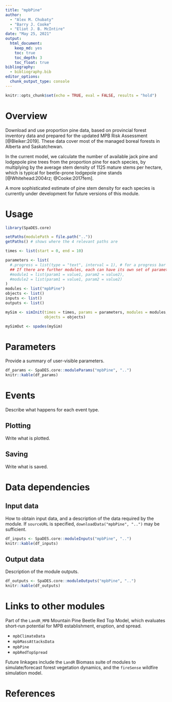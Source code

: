 ```yaml
---
title: "mpbPine"
author:
  - "Alex M. Chubaty"
  - "Barry J. Cooke"
  - "Eliot J. B. McIntire"
date: "May 25, 2021"
output:
  html_document:
    keep_md: yes
    toc: true
    toc_depth: 3
    toc_float: true
bibliography:
  - bibliography.bib
editor_options:
  chunk_output_type: console
---
```


```r
knitr::opts_chunk$set(echo = TRUE, eval = FALSE, results = "hold")
```

# Overview

Download and use proportion pine data, based on provincial forest inventory data and prepared for the updated MPB Risk Assessment [@Bleiker:2019].
These data cover most of the managed boreal forests in Alberta and Saskatchewan.

In the current model, we calculate the number of available jack pine and lodgepole pine trees from the proportion pine for each species, by multiplying by the average stem density of 1125 mature stems per hectare, which is typical for beetle-prone lodgepole pine stands [@Whitehead:2004rz; @Cooke:2017fem].

A more sophisticated estimate of pine stem density for each species is currently under development for future versions of this module.

# Usage

```r
library(SpaDES.core)

setPaths(modulePath = file.path(".."))
getPaths() # shows where the 4 relevant paths are

times <- list(start = 0, end = 10)

parameters <- list(
  #.progress = list(type = "text", interval = 1), # for a progress bar
  ## If there are further modules, each can have its own set of parameters:
  #module1 = list(param1 = value1, param2 = value2),
  #module2 = list(param1 = value1, param2 = value2)
)
modules <- list("mpbPine")
objects <- list()
inputs <- list()
outputs <- list()

mySim <- simInit(times = times, params = parameters, modules = modules,
                 objects = objects)

mySimOut <- spades(mySim)
```

# Parameters

Provide a summary of user-visible parameters.

```r
df_params <- SpaDES.core::moduleParams("mpbPine", "..")
knitr::kable(df_params)
```

# Events

Describe what happens for each event type.

## Plotting

Write what is plotted.

## Saving

Write what is saved.

# Data dependencies

## Input data

How to obtain input data, and a description of the data required by the module.
If `sourceURL` is specified, `downloadData("mpbPine", "..")` may be sufficient.

```r
df_inputs <- SpaDES.core::moduleInputs("mpbPine", "..")
knitr::kable(df_inputs)
```

## Output data

Description of the module outputs.

```r
df_outputs <- SpaDES.core::moduleOutputs("mpbPine", "..")
knitr::kable(df_outputs)
```

# Links to other modules

Part of the `LandR_MPB` Mountain Pine Beetle Red Top Model, which evaluates short-run potential for MPB establishment, eruption, and spread.

- `mpbClimateData`
- `mpbMassAttacksData`
- `mpbPine`
- `mpbRedTopSpread`

Future linkages include the `LandR` Biomass suite of modules to simulate/forecast forest vegetation dynamics, and the `fireSense` wildfire simulation model.

# References
